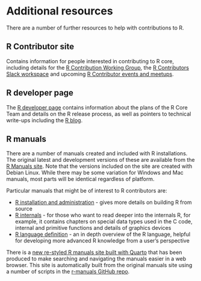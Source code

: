 # Additional resources {#AdditionalResources}

There are a number of further resources to help with contributions to R.

## R Contributor site

Contains information for people interested in contributing to R core, including details for the [R Contribution Working Group](https://contributor.r-project.org/working-group), the [R Contributors Slack workspace](https://contributor.r-project.org/slack) and upcoming [R Contributor events and meetups](https://contributor.r-project.org/events/). 

## R developer page

The [R developer page](https://developer.r-project.org/) contains information about the plans of the R Core Team and details on the R release process, as well as pointers to technical write-ups including the [R blog](https://blog.r-project.org/).

## R manuals

There are a number of manuals created and included with R installations. The original latest and development versions of these are available from the [R Manuals site](https://cran.r-project.org/manuals.html). Note that the versions included on the site are created with Debian Linux. While there may be some variation for Windows and Mac manuals,  most parts will be identical regardless of platform.

Particular manuals that might be of interest to R contributors are:

- [R installation and administration](https://cran.r-project.org/doc/manuals/r-release/R-admin.html) - gives more details on building R from source
- [R internals](https://cran.r-project.org/doc/manuals/r-release/R-ints.html) - for those who want to read deeper into the internals R, for example, it contains chapters on special data types used in the C code, internal and primitive functions and details of graphics devices
- [R language definition](https://cran.r-project.org/doc/manuals/r-release/R-lang.html) - an in depth overview of the R language, helpful for developing more advanced R knowledge from a user's perspective

There is a [new re-styled R manuals site built with Quarto](https://rstudio.github.io/r-manuals/) that has been produced to make searching and navigating the manuals easier in a web browser. This site is automatically built from the original manuals site using a number of scripts in the [r-manuals GitHub repo](https://github.com/rstudio/r-manuals).
